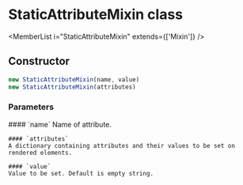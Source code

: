 <Module name="brew-js-react" />

# StaticAttributeMixin class

<MemberList
    i="StaticAttributeMixin"
    extends={['Mixin']}
/>

## Constructor

```javascript
new StaticAttributeMixin(name, value)
new StaticAttributeMixin(attributes)
```

### Parameters

<dl>
    #### `name`
    Name of attribute.

    #### `attributes`
    A dictionary containing attributes and their values to be set on rendered elements.

    #### `value`
    Value to be set. Default is empty string.

</dl>

